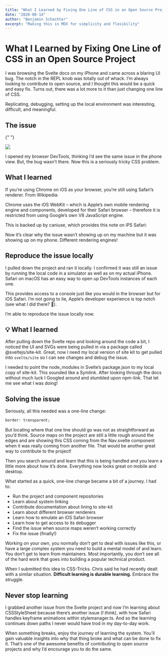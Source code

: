 ```yaml
---
title: "What I Learned by Fixing One Line of CSS in an Open Source Project"
date: "2020-08-14"
author: "Benjamin Schachter"
excerpt: "Making this in MDX for simplicity and flexibility"
---
```


# What I Learned by Fixing One Line of CSS in an Open Source Project

I was browsing the Svelte docs on my iPhone and came across a blaring UI bug. The notch in the REPL knob was totally out of whack. I’m always looking to contribute to open source, and I thought this would be a quick and easy fix. Turns out, there was a lot more to it than just changing one line of CSS.

Replicating, debugging, setting up the local environment was interesting, difficult, and meaningful.

## The issue

{" "}

<!-- {/* <img
  loading="eager"
  src="http://i0.wp.com/css-tricks.com/wp-content/uploads/2020/08/ihImcmuZ-e1596731348673-811x1024.png"
  alt=""
  width="406"
  height="512"
  srcSet="http://i2.wp.com/css-tricks.com/wp-content/uploads/2020/08/ihImcmuZ-e1596731348673.png?resize=811%2C1024&amp;ssl=1 811w, https://i2.wp.com/css-tricks.com/wp-content/uploads/2020/08/ihImcmuZ-e1596731348673.png?resize=238%2C300&amp;ssl=1 238w, https://i2.wp.com/css-tricks.com/wp-content/uploads/2020/08/ihImcmuZ-e1596731348673.png?resize=768%2C969&amp;ssl=1 768w, https://i2.wp.com/css-tricks.com/wp-content/uploads/2020/08/ihImcmuZ-e1596731348673.png?w=996&amp;ssl=1 996w"
  data-lazy-loaded="1"
  sizes="(min-width: 735px) 864px, 96vw"
/> */} -->

<img src="https://benjaminschachter.com/ben-filled.svg" layout="fill" />

I opened my browser DevTools, thinking I’d see the same issue in the phone view. But, the bug wasn’t there. Now this is a seriously tricky CSS problem.

## What I learned

If you’re using Chrome on iOS as your browser, you’re still using Safari’s renderer. From Wikipedia:

Chrome uses the iOS WebKit – which is Apple’s own mobile rendering engine and components, developed for their Safari browser – therefore it is restricted from using Google’s own V8 JavaScript engine.

This is backed up by caniuse, which provides this note on iPS Safari:

<!-- {/_ <img
  loading="eager"
  width="1094"
  height="530"
  src="https://i0.wp.com/css-tricks.com/wp-content/uploads/2020/08/WFsZdUZQ.png?resize=1094%2C530&amp;ssl=1"
  alt="Screenshot of caniuse with a note saying the safari browser for iOS is tried to the operating system, so the numbers used are based on the OS version."
  srcset="https://i0.wp.com/css-tricks.com/wp-content/uploads/2020/08/WFsZdUZQ.png?w=1094&amp;ssl=1 1094w, https://i0.wp.com/css-tricks.com/wp-content/uploads/2020/08/WFsZdUZQ.png?resize=300%2C145&amp;ssl=1 300w, https://i0.wp.com/css-tricks.com/wp-content/uploads/2020/08/WFsZdUZQ.png?resize=1024%2C496&amp;ssl=1 1024w, https://i0.wp.com/css-tricks.com/wp-content/uploads/2020/08/WFsZdUZQ.png?resize=768%2C372&amp;ssl=1 768w, https://i0.wp.com/css-tricks.com/wp-content/uploads/2020/08/WFsZdUZQ.png?resize=1000%2C484&amp;ssl=1 1000w"
  data-lazy-loaded="1"
  sizes="(min-width: 735px) 864px, 96vw"
/> _/} -->

Now it’s clear why the issue wasn’t showing up on my machine but it was showing up on my phone. Different rendering engines!

## Reproduce the issue locally

I pulled down the project and ran it locally. I confirmed it was still an issue by running the local code in a simulator as well as on my actual iPhone. Safari on macOS has an easy way to open up DevTools instances of each one.

<!--
{/_ <img
  loading="eager"
  width="1720"
  height="520"
  src="https://i0.wp.com/css-tricks.com/wp-content/uploads/2020/08/tZdY1TcQ.png?resize=1720%2C520&amp;ssl=1"
  alt="Screenshot of the Safari Develop menu expanded with the Simulator option highlighted in blue."
  srcset="https://i0.wp.com/css-tricks.com/wp-content/uploads/2020/08/tZdY1TcQ.png?w=1720&amp;ssl=1 1720w, https://i0.wp.com/css-tricks.com/wp-content/uploads/2020/08/tZdY1TcQ.png?resize=300%2C91&amp;ssl=1 300w, https://i0.wp.com/css-tricks.com/wp-content/uploads/2020/08/tZdY1TcQ.png?resize=1024%2C310&amp;ssl=1 1024w, https://i0.wp.com/css-tricks.com/wp-content/uploads/2020/08/tZdY1TcQ.png?resize=768%2C232&amp;ssl=1 768w, https://i0.wp.com/css-tricks.com/wp-content/uploads/2020/08/tZdY1TcQ.png?resize=1536%2C464&amp;ssl=1 1536w, https://i0.wp.com/css-tricks.com/wp-content/uploads/2020/08/tZdY1TcQ.png?resize=1000%2C302&amp;ssl=1 1000w"
  data-lazy-loaded="1"
  sizes="(min-width: 735px) 864px, 96vw"
/> _/} -->

This provides access to a console just like you would in the browser but for iOS Safari. I’m not going to lie, Apple’s developer experience is top notch (see what I did there? 😬).

I’m able to reproduce the issue locally now.

## 💡 What I learned

After pulling down the Svelte repo and looking around the code a bit, I noticed the UI and SVGs were being pulled in via a package called @sveltejs/site-kit. Great, now I need my local version of site kit to get pulled into `svelte/site` so I can see changes and debug the issue.

I needed to point the node_modules in Svelte’s package.json to my local copy of site-kit. This sounded like a Symlink. After looking through the docs without much luck I Googled around and stumbled upon npm-link. That let me see what I was doing!

<!-- {/_ <img
  loading="eager"
  src="https://i2.wp.com/css-tricks.com/wp-content/uploads/2020/08/Qfn4njbt-e1596731109819-649x1024.png?resize=487%2C768&amp;ssl=1"
  alt=""
  width="487"
  height="768"
  srcset="https://i0.wp.com/css-tricks.com/wp-content/uploads/2020/08/Qfn4njbt-e1596731109819.png?resize=649%2C1024&amp;ssl=1 649w, https://i0.wp.com/css-tricks.com/wp-content/uploads/2020/08/Qfn4njbt-e1596731109819.png?resize=190%2C300&amp;ssl=1 190w, https://i0.wp.com/css-tricks.com/wp-content/uploads/2020/08/Qfn4njbt-e1596731109819.png?resize=768%2C1211&amp;ssl=1 768w, https://i0.wp.com/css-tricks.com/wp-content/uploads/2020/08/Qfn4njbt-e1596731109819.png?resize=974%2C1536&amp;ssl=1 974w, https://i0.wp.com/css-tricks.com/wp-content/uploads/2020/08/Qfn4njbt-e1596731109819.png?resize=1000%2C1577&amp;ssl=1 1000w, https://i0.wp.com/css-tricks.com/wp-content/uploads/2020/08/Qfn4njbt-e1596731109819.png?w=1136&amp;ssl=1 1136w"
  data-lazy-loaded="1"
  sizes="(min-width: 735px) 864px, 96vw"
/> _/} -->

## Solving the issue

Seriously, all this needed was a one-line change:

```css
border: transparent;
```

But locating where that one line should go was not as straightforward as you’d think. Source maps on the project are still a little rough around the edges and are showing this CSS coming from the Nav.svelte component when it was really coming from another file. That would be another great way to contribute to the project!

Then you search around and learn that this is being handled and you learn a little more about how it’s done. Everything now looks great on mobile and desktop.

<!--
<img
  loading="eager"
  width="802"
  height="478"
  src="https://i2.wp.com/css-tricks.com/wp-content/uploads/2020/08/30PkHlpP.gif?resize=802%2C478&amp;ssl=1"
  alt=""
/> -->

What started as a quick, one-line change became a bit of a journey. I had to:

- Run the project and component repositories
- Learn about system linking
- Contribute documentation about lining to site-kit
- Learn about different browser renderers
- Learn how to emulate an iOS Safari browser
- Learn how to get access to its debugger
- Find the issue when source maps weren’t working correctly
- Fix the issue (finally!)

Working on your own, you normally don’t get to deal with issues like this, or have a large complex system you need to build a mental model of and learn. You don’t get to learn from maintainers. Most importantly, you don’t see all of the hard work that goes into building a popular technical product.

When I submitted this idea to CSS-Tricks. Chris said he had recently dealt with a similar situation. **Difficult learning is durable learning.** Embrace the struggle.

## Never stop learning

I grabbed another issue from the Svelte project and now I’m learning about CSSStyleSheet because there’s another issue _(I think)_, with how Safari handles keyframe animations within stylemanager.ts. And so the learning continues down paths I never would have trod in my day-to-day work.

When something breaks, enjoy the journey of learning the system. You’ll gain valuable insights into why that thing broke and what can be done to fix it. That’s one of the awesome benefits of contributing to open source projects and why I’d encourage you to do the same.
